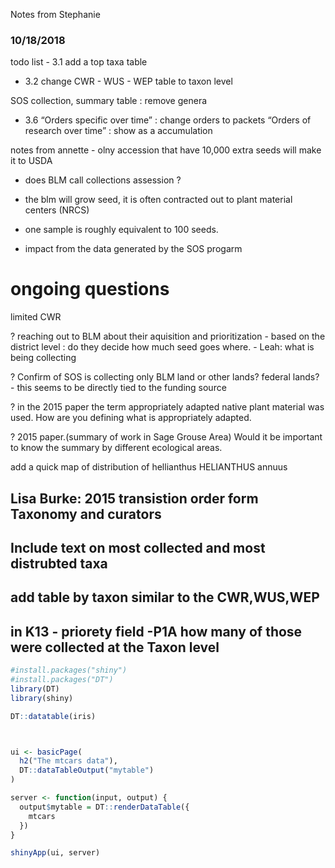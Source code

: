 Notes from Stephanie

### 10/18/2018
todo list
- 3.1
add a top taxa table

- 3.2
change CWR - WUS - WEP table to taxon level  

SOS collection, summary table : remove genera

- 3.6
"Orders specific over time" : change orders to packets
"Orders of research over time" : show as a accumulation



notes from annette
- olny accession that have 10,000 extra seeds will make it to USDA

- does BLM call collections assession ?

- the blm will grow seed, it is often contracted out to plant material centers (NRCS)

- one sample is roughly equivalent to 100 seeds.

- impact from the data generated by the SOS progarm

# ongoing questions

limited CWR

? reaching out to BLM about their aquisition and prioritization
  - based on the district level : do they decide how much seed goes where.
  - Leah: what is being collecting

? Confirm of SOS is collecting only BLM land or other lands? federal lands?
   - this seems to be directly tied to the funding source

? in the 2015 paper the term appropriately adapted native plant material was used. How are you defining what is appropriately adapted.

? 2015 paper.(summary of work in Sage Grouse Area) Would it be important to know the summary by different ecological areas.

add a quick map of distribution of hellianthus HELIANTHUS annuus

## Lisa Burke: 2015 transistion order form  Taxonomy and curators

## Include text on most collected and most distrubted taxa  

## add table by taxon similar to the CWR,WUS,WEP

## in K13 - priorety field -P1A how many of those were collected at the Taxon level


```r
#install.packages("shiny")
#install.packages("DT")
library(DT)
library(shiny)

DT::datatable(iris)



ui <- basicPage(
  h2("The mtcars data"),
  DT::dataTableOutput("mytable")
)

server <- function(input, output) {
  output$mytable = DT::renderDataTable({
    mtcars
  })
}

shinyApp(ui, server)

```
